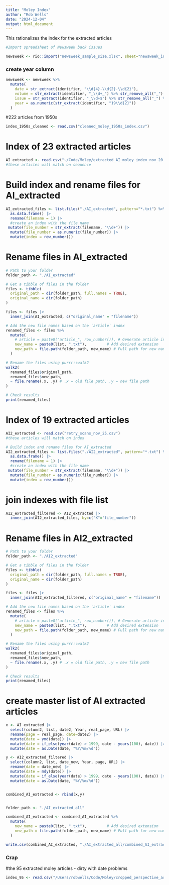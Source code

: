 ```yaml
---
title: "Moley Index"
author: "Rob Wells"
date: "2024-12-04"
output: html_document
---
```


This rationalizes the index for the extracted articles

```r

#Import spreadsheet of Newsweek back issues

newsweek <- rio::import("newsweek_sample_size.xlsx", sheet="newsweek_index_37_61")
```

### create year column

```r
newsweek <- newsweek %>%
  mutate(
    date = str_extract(identifier, "\\d{4}-\\d{2}-\\d{2}"),
    volume = str_extract(identifier, "_\\d+_") %>% str_remove_all("_") %>% as.integer(),
    issue = str_extract(identifier, "_\\d+$") %>% str_remove_all("_") %>% as.integer(),
    year = as.numeric(str_extract(identifier, "19\\d{2}"))
  )

```

#222 articles from 1950s
```r
index_1950s_cleaned <- read.csv("cleaned_moley_1950s_index.csv")
```


# Index of 23 extracted articles
```r
AI_extracted <- read.csv("~/Code/Moley/extracted_AI_moley_index_nov_20.csv")
#these articles will match on sequence
```

# Build index and rename files for AI_extracted
```r
AI_extracted_files <- list.files("./AI_extracted", pattern="*.txt") %>% 
  as.data.frame() |> 
  rename(filename = 1) |> 
  #create an index with the file name
 mutate(file_number = str_extract(filename, "\\d+")) |> 
  mutate(file_number = as.numeric(file_number)) |> 
  mutate(index = row_number())

```

# Rename files in AI_extracted
```r
# Path to your folder
folder_path <- "./AI_extracted"

# Get a tibble of files in the folder
files <- tibble(
  original_path = dir(folder_path, full.names = TRUE),
  original_name = dir(folder_path)
)

files <- files |> 
  inner_join(AI_extracted, c("original_name" = "filename"))

# Add the new file names based on the `article` index
renamed_files <- files %>%
  mutate(
    # article = paste0("article_", row_number()), # Generate article index
    new_name = paste0(list, ".txt"),         # Add desired extension
    new_path = file.path(folder_path, new_name) # Full path for new names
  )

# Rename the files using purrr::walk2
walk2(
  renamed_files$original_path,
  renamed_files$new_path,
  ~ file.rename(.x, .y) # .x = old file path, .y = new file path
)

# Check results
print(renamed_files)

```


# Index of 19 extracted articles
```r
AI2_extracted <- read.csv("retry_scans_nov_25.csv")
#these articles will match on index
```


```r
# Build index and rename files for AI_extracted
AI2_extracted_files <- list.files("./AI2_extracted", pattern="*.txt") %>% 
  as.data.frame() |> 
  rename(filename = 1) |> 
  #create an index with the file name
 mutate(file_number = str_extract(filename, "\\d+")) |> 
  mutate(file_number = as.numeric(file_number)) |> 
  mutate(index = row_number())
```

# join indexes with file list
```r
AI2_extracted_filtered <- AI2_extracted |> 
  inner_join(AI2_extracted_files, by=c("X"="file_number"))

```


# Rename files in AI2_extracted
```r
# Path to your folder
folder_path <- "./AI2_extracted"

# Get a tibble of files in the folder
files <- tibble(
  original_path = dir(folder_path, full.names = TRUE),
  original_name = dir(folder_path)
)

files <- files |> 
  inner_join(AI2_extracted_filtered, c("original_name" = "filename"))

# Add the new file names based on the `article` index
renamed_files <- files %>%
  mutate(
    # article = paste0("article_", row_number()), # Generate article index
    new_name = paste0(list, ".txt"),         # Add desired extension
    new_path = file.path(folder_path, new_name) # Full path for new names
  )

# Rename the files using purrr::walk2
walk2(
  renamed_files$original_path,
  renamed_files$new_path,
  ~ file.rename(.x, .y) # .x = old file path, .y = new file path
)

# Check results
print(renamed_files)
```

# create master list of AI extracted articles

```r
x <- AI_extracted |> 
  select(column2, list, date2, Year, real_page, URL) |> 
  rename(page = real_page, date=date2) |> 
  mutate(date = ymd(date)) |> 
  mutate(date = if_else(year(date) > 1999, date - years(100), date)) |> 
  mutate(date = as.Date(date, "%Y/%m/%d"))

y <- AI2_extracted_filtered |> 
  select(column2, list, date_new, Year, page, URL) |> 
  rename(date = date_new) |> 
  mutate(date = mdy(date)) |> 
  mutate(date = if_else(year(date) > 1999, date - years(100), date)) |> 
  mutate(date = as.Date(date, "%Y/%m/%d"))


combined_AI_extracted <- rbind(x,y)


folder_path <- "./AI_extracted_all"

combined_AI_extracted <- combined_AI_extracted %>%
  mutate(
    new_name = paste0(list, ".txt"),         # Add desired extension
    new_path = file.path(folder_path, new_name) # Full path for new names
  )

write.csv(combined_AI_extracted, "./AI_extracted_all/combined_AI_extracted.csv")

```






### Crap
#the 95 extracted moley articles - dirty with date problems
```r

index_95 <- read.csv("/Users/robwells/Code/Moley/cropped_perspective_articles/the_95_moley_articles_extracted_nov_20.csv")
```
